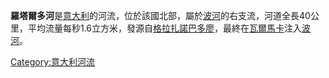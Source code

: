 '''羅塔爾多河'''是[[意大利|意大利]]的河流，位於該國北部，屬於[[波河|波河]]的右支流，河道全長40公里，平均流量每秒1.6立方米，發源自[[格拉扎諾巴多廖|格拉扎諾巴多廖]]，最終在[[瓦爾馬卡|瓦爾馬卡]]注入[[波河|波河]]。

{{Italy-geo-stub}}
[[Category:意大利河流|Category:意大利河流]]